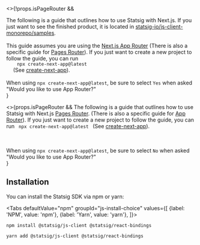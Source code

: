 

<>{!props.isPageRouter && <span>
  <div>The following is a guide that outlines how to use Statsig with Next.js. 
  If you just want to see the finished product, it is located in <a href="https://github.com/statsig-io/js-client-monorepo/tree/main/samples/next-js/src/app/statsig-demo">statsig-io/js-client-monorepo/samples</a>.</div>
  <br />
  This guide assumes you are using the <a href="https://nextjs.org/docs/app">Next.js App Router</a> (There is also a specific guide for <a href="/client/javascript-sdk/next-js-pages-router">Pages Router</a>). 
  If you just want to create a new project to follow the guide, you can run <code>
    npx create-next-app@latest
  </code> (See <a href="https://nextjs.org/docs/app/api-reference/create-next-app">create-next-app</a>).

  <br />
  <br />
  <div>When using <code>npx create-next-app@latest</code>, be sure to select <code>Yes</code> when asked "Would you like to use App Router?"</div>
</span>
}</>

<>{props.isPageRouter && <span>
  The following is a guide that outlines how to use Statsig with Next.js <a href="https://nextjs.org/docs/pages">Pages Router</a>. (There is also a specific guide for <a href="/client/javascript-sdk/next-js">App Router</a>). 
  If you just want to create a new project to follow the guide, you can run <code>
    npx create-next-app@latest
  </code> (See <a href="https://nextjs.org/docs/pages/api-reference/create-next-app">create-next-app</a>).

  <br />
  <br />
  <div>When using <code>npx create-next-app@latest</code>, be sure to select <code>No</code> when asked "Would you like to use App Router?"</div>
</span>
}</>

## Installation

You can install the Statsig SDK via npm or yarn:

<Tabs
  defaultValue="npm"
  groupId="js-install-choice"
  values={[
    {label: 'NPM', value: 'npm'},
    {label: 'Yarn', value: 'yarn'},
  ]}>

  <TabItem value="npm">

```shell
npm install @statsig/js-client @statsig/react-bindings
```

  </TabItem>
  <TabItem value="yarn">

```shell
yarn add @statsig/js-client @statsig/react-bindings
```

  </TabItem>
</Tabs>

